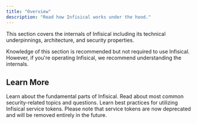 ```yaml
---
title: "Overview"
description: "Read how Infisical works under the hood."
---
```


This section covers the internals of Infisical including its technical underpinnings, architecture, and security properties.

<Note>
  Knowledge of this section is recommended but not required to use Infisical.
  However, if you're operating Infisical, we recommend understanding the
  internals.
</Note>

## Learn More

<CardGroup cols={2}>
  <Card
    href="./architecture/components"
    title="Components"
    icon="boxes-stacked"
    color="#000000"
  >
    Learn about the fundamental parts of Infisical.
  </Card>
  <Card href="./security" title="Security" icon="shield" color="#000000">
    Read about most common security-related topics and questions.
  </Card>
  <Card
    href="./service-tokens"
    title="Service tokens"
    icon="ticket"
    color="#000000"
  >
    Learn best practices for utilizing Infisical service tokens. Please note
    that service tokens are now deprecated and will be removed entirely in the
    future.
  </Card>
</CardGroup>
